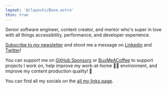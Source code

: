 ```yaml
---
layout: '@/layouts/Base.astro'
thin: true
---
```



<Hero />

Senior software engineer, content creator, and mentor who's super in love with all
things accessibility, performance, and developer experience.

[Subscribe to my newsletter] and shoot me a message on [Linkedin] and [Twitter]!

You can support me on [GitHub Sponsors] or [BuyMeACoffee] to support projects I work on, help improve my
work-at-home 👨‍💻 environment, and improve my content production quality! 🚀

You can find all my socials on the [all my links page](/links).

[email]: mailto:nabil.tharwat@outlook.com
[Subscribe to my newsletter]: /newsletter
[about]: /about
[all my links page]: /links
[linkedin]: https://www.linkedin.com/in/i-am-nabil/
[youtube]: https://www.youtube.com/@NabilTharwat_
[the weekly noob]: https://theweeklynoob.netlify.app
[podcast]: https://theweeklynoob.netlify.app
[twitter]: https://twitter.com/kl13nt
[linkedin]: https://www.linkedin.com/in/i-am-nabil
[github]: https://github.com/KL13NT
[channel]: https://www.youtube.com/c/NabilTharwat_
[Discord community]: https://discord.gg/xrGAnTg
[Connect]: /connect
[GitHub Sponsors]: https://github.com/sponsors/KL13NT
[BuyMeACoffee]: https://buymeacoffee.com/kl13nt

